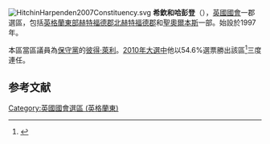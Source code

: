 [[File:HitchinHarpenden2007Constituency.svg|right]]
'''希欽和哈彭登'''（{{lang-en|Hitchin and Harpenden}}），[[英國|英國]][[英國國會|國會]]一郡選區，包括[[英格蘭|英格蘭]][[英格蘭東|東部]][[赫特福德郡|赫特福德郡]][[北赫特福德郡|北赫特福德郡]]和[[聖奧爾本斯|聖奧爾本斯]]一部。始設於1997年。

本區當區議員為[[保守黨_(英國)|保守黨]]的[[彼得·萊利|彼得·萊利]]。[[2010年英國大選|2010年大選中]]他以54.6%選票勝出該區<ref name="">{{cite news
|publisher=[[英國廣播公司|英國廣播公司]]
|date=2010年5月7日
|title=Election 2010/Constituency/Hitchin and Harpenden
|url=http://news.bbc.co.uk/1/shared/election2010/results/constituency/c22.stm
|accessdate=2010年6月18日
|archive-date=2017年9月4日
|archive-url=https://web.archive.org/web/20170904070422/http://news.bbc.co.uk/1/shared/election2010/results/constituency/c22.stm
|dead-url=no
}}</ref>三度連任。

==参考文献==
<div class="references-small">
<references></references>
</div>

{{英國地理小作品}}
[[Category:英國國會選區_(英格蘭東)|Category:英國國會選區 (英格蘭東)]]
{{DEFAULTSORT:Hitchin and Harpenden (UK Parliament constituency)}}